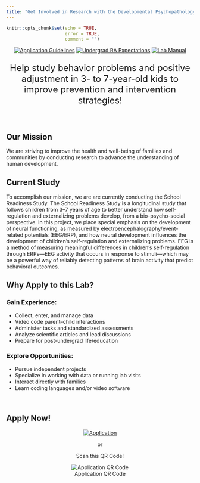 ```yaml
---
title: "Get Involved in Research with the Developmental Psychopathology Lab!"
---
```


```r
knitr::opts_chunk$set(echo = TRUE,
                      error = TRUE,
                      comment = "")
```



<center>

[![Application Guidelines](images/applicationGuidelines.png)](https://devpsylab.github.io/LabWiki/prospective-undergradRA.html)
[![Undergrad RA Expectations](images/labExpectations.png)](https://devpsylab.github.io/LabWiki/expectations-undergradRA.html)
[![Lab Manual](images/labManual.png)](https://devpsylab.github.io/LabWiki/manual.html)


<font size = 5>

Help study behavior problems and positive adjustment in 3- to 7-year-old kids to improve prevention and intervention strategies!

</font>

</center>

<br>

## Our Mission

We are striving to improve the health and well-being of families and communities by conducting research to advance the understanding of human development.

## Current Study

To accomplish our mission, we are are currently conducting the School Readiness Study.
The School Readiness Study is a longitudinal study that follows children from 3–7 years of age to better understand how self-regulation and externalizing problems develop, from a bio-psycho-social perspective.
In this project, we place special emphasis on the development of neural functioning, as measured by electroencephalography/event-related potentials (EEG/ERP), and how neural development influences the development of children’s self-regulation and externalizing problems. EEG is a method of measuring meaningful differences in children’s self-regulation through ERPs—EEG activity that occurs in response to stimuli—which may be a powerful way of reliably detecting patterns of brain activity that predict behavioral outcomes.

## Why Apply to this Lab?

### Gain Experience:

* Collect, enter, and manage data 
* Video code parent–child interactions
* Administer tasks and standardized assessments
* Analyze scientific articles and lead discussions
* Prepare for post-undergrad life/education

### Explore Opportunities:

* Pursue independent projects
* Specialize in working with data or running lab visits
* Interact directly with families
* Learn coding languages and/or video software

<br>

## Apply Now!

<center>

[![Application](images/apply.png)](https://uiowa.qualtrics.com/jfe/form/SV_6foZRkaDKfsPf49?Q_JFE=qdg)

or

Scan this QR Code!

![Application QR Code](images/qr.jpg)

</center>